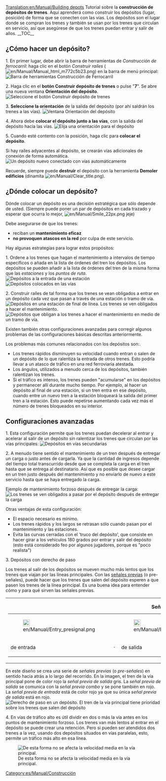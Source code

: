 [[Translation:en/Manual/Building depots]]
{{es/Manual/Tutorial/Tutorial}}
{{es/Nota|Esta página describe solamente estaciones ferroviarias. También hay otros [[es/Manual/Depósitos|depósitos]] para los otros tipos de transporte.}}
Tutorial sobre la '''construcción de depósitos de trenes'''. Aquí aprenderá como construir los depósitos (lugar, posición) de forma que se conecten con las vías. Los depósitos son el lugar donde se compran los trenes y también se usan por los trenes que circulan en servicio, así que asegúrese de que los trenes puedan entrar y salir de allos.
__TOC__
== ¿Cómo hacer un depósito? ==

1. En primer lugar, debe abrir la barra de herramientas de ''Construcción de ferrocarril'': haga clic en el botón ''Construir raíles'' ([[File:en/Manual/Manual html m772c5b23.png]]) en la barra de menú principal:
[[File:es/Manual/Railroad Construction.png|none|frame|Barra de herramientas Construcción de Ferrocarril]]

2. Haga clic en el '''botón Construir depósito de trenes''' o pulse "'''7'''". Se abre una nueva ventana '''Orientación del depósito'''.
[[File:en/Manual/New depot.png|none|frame|Seleccione el botón Construir depósito de trenes]]

3. '''Seleccione la orientación''' de la salida del depósito (por ahí saldrán los trenes a las vías).
[[File:en/Manual/Depot direction.png|none|frame|Ventana Orientación del depósito]]

4. Ahora debe '''colocar el depósito junto a las vías''', con la salida del depósito hacia las vías.
[[File:en/Manual/Depot position.png|none|frame|Elija una orientación para el depósito]]

5. Cuando esté contento con la posición, haga clic para '''colocar el depósito'''.

Si hay raíles adyacentes al depósito, se crearán vías adicionales de conexión de forma automática.
[[File:en/Manual/New depot placed.png|none|frame|Un depósito nuevo conectado con vías automáticamente]]

Recuerde, siempre puede '''destruir''' el depósito con la herramienta '''Demoler edificios''' (dinamita [[File:en/Manual/Clear title.png]]).

== ¿Dónde colocar un depósito? ==
Dónde colocar un depósito es una decisión estratégica que sólo depende de usted. (Siempre puede poner un par de depósitos en cada trazado y esperar que ocurra lo mejor, [[File:en/Manual/Smile 22px.png]] jeje)

Debe asegurarse de que los trenes:
* reciban un '''mantenimiento eficaz'''
* '''no provoquen atascos en la red''' por culpa de este servicio.

Hay algunas estrategias para lograr estos propósitos:

1. Ordene a los trenes que hagan el mantenimiento a intervalos de tiempo específicos o añada en la lista de órdenes del tren los depósitos. Los depósitos se pueden añadir a la lista de órdenes del tren de la misma forma que las ''estaciones'' y los ''puntos de ruta''.
[[File:en/Manual/Depot at station entrance.png|none|frame|Depósitos a la entrada de una estación]]
[[File:en/Manual/Depots-basic.png|none|frame|Depósitos colocados en las vías]]

2. Construir raíles de tal forma que los trenes se vean obligados a entrar en un depósito cada vez que pasan a través de una estación o tramo de vía.
[[File:en/Manual/Depot end of station.png|none|frame|Depósitos en una estación de final de línea. Los trenes se ven obligados a hacer el mantenimiento.]]
[[File:en/Manual/Depots-forced.png|none|frame|Depósitos que obligan a los trenes a hacer el mantenimiento en medio de un tramo de vía.]]

Existen también otras configuraciones avanzadas para corregir algunos problemas de las configuraciones básicas descritas anteriormente.

Los problemas más comunes relacionados con los depósitos son:.
* Los trenes rápidos disminuyen su velocidad cuando entran o salen de un depósito de lo que ralentiza la entrada de otros trenes. Esto podría llevar a un atasco de tráfico en una red ferroviaria atestada.
* Los ángulos, utilizados a menudo cerca de los depósitos, también ralentizan los trenes.
* Si el tráfico es intenso, los trenes pueden "acumularse" en los depósitos y permanecer allí durante mucho tiempo. Por ejemplo, al hacer un depósito al final de una estación, si un tren entra en ese depósito, cuando entre un nuevo tren a la estación bloqueará la salida del primer tren a la estación. Esto puede repetirse aumentando cada vez más el número de trenes bloqueados en su interior.

== Configuraciones avanzadas ==
1. Esta configuración permite que los trenes puedan decelerar al entrar y acelerar al salir de un depósito sin ralentizar los trenes que circulan por las vías principales:
[[File:en/Depot on tracks.png|none|frame|Depósitos en vías secundarias]]

2. A menudo tiene sentido el mantenimiento de un tren después de entregar un carga o justo antes de cargarla. Ya que la cantidad de ingresos depende del tiempo total transcurrido desde que se completa la carga en el tren hasta que se entrega al destinatario. Así que es posible que desee cargar en un tren justo después del mantenimiento y no enviarlo de nuevo a este servicio hasta que se haya entregado la carga.

Ejemplo de mantenimiento forzoso después de entregar la carga:
[[File:en/Manual/Unload-then-service.png|none|frame|Los trenes se ven obligados a pasar por el depósito después de entregar la carga]]

Otras ventajas de esta configuración:
* El espacio necesario es mínimo.
* Los trenes rápidos y los largos se retrasan sólo cuando pasan por el mantenimiento y las estaciones.
* Evita las curvas cerradas con el 'truco del depósito', que consiste en hacer girar a los vehículos 180 grados por entrar y salir del depósito (esto está considerado feo por algunos jugadores, porque es "poco realista")

3. Depósitos con derecho de paso

Los trenes al salir de los depósitos se mueven mucho más lentos que los trenes que viajan por las líneas principales. Con las [[es/Manual/Señales#senales-previas|señales previas]] (o pre-señales), puede hacer que los trenes que salen del depósito esperen a que pasen los trenes de la línea principal. Es una buena idea para entender cómo y para qué sirven las señales previas.

{| cellpadding="0" style="border: 1px solid darkgray;"
|
{| cellpadding="0" cellspacing="0" border="0" align="center"
|+'''Señales previas'''
|- align="center"
|[[File:en/Manual/Entry presignal.png|22px]]
|
|[[File:en/Manual/Exit presignal.png|22px]]
|
|[[File:en/Manual/Combo presignal.png|22px]]
|- align="center"
|de entrada 
|&nbsp;&middot;&nbsp;
|de salida
|&nbsp;&middot;&nbsp;
|combo
|}
|}
En este diseño se crea una serie de ''señales previas'' (o ''pre-señales'') en sentido hacia atrás a lo largo del recorrido.
En la imagen, el tren de la vía principal pone de color rojo la ''señal previa de salida'' gris.
La ''señal previa de salida'' se comunica con la ''señal previa combo'' y se pone también en rojo.
La ''señal previa de entrada'' está de color rojo ya que su única ''señal previa de salida'' está en rojo.
[[File:es/Manual/Right-of-way depot.png|none|frame|Derecho de paso en un depósito. El tren de la vía principal tiene prioridad sobre los trenes que salen del depósito]]

4. En vías de tráfico alto es útil dividir en dos o más la vía antes en los puntos de mantenimiento forzoso.
Los trenes van más lentos al entrar en el depósito se puede crear una retención. Pero si pueden ser atendidos dos trenes a la vez, usando dos depósitos situados en vías paralelas, esto, permite un tráfico más alto en esa línea.

[[File:en/Manual/Split-before-servicing.png|none|frame|De esta forma no se afecta la velocidad media en la vía principal.]]

[[Category:es/Manual/Construcción]]